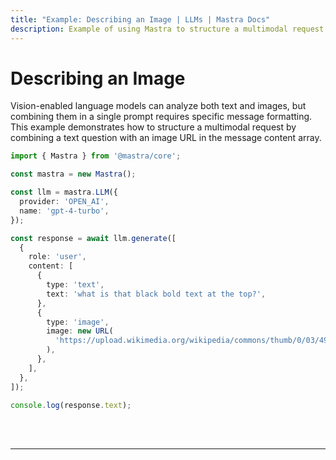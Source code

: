 ```yaml
---
title: "Example: Describing an Image | LLMs | Mastra Docs"
description: Example of using Mastra to structure a multimodal request by combining text and image inputs.
---
```



# Describing an Image

Vision-enabled language models can analyze both text and images, but combining them in a single prompt requires specific message formatting. This example demonstrates how to structure a multimodal request by combining a text question with an image URL in the message content array.

```ts showLineNumbers copy
import { Mastra } from '@mastra/core';

const mastra = new Mastra();

const llm = mastra.LLM({
  provider: 'OPEN_AI',
  name: 'gpt-4-turbo',
});

const response = await llm.generate([
  {
    role: 'user',
    content: [
      {
        type: 'text',
        text: 'what is that black bold text at the top?',
      },
      {
        type: 'image',
        image: new URL(
          'https://upload.wikimedia.org/wikipedia/commons/thumb/0/03/491_BC_-_1902_AD_-_A_Long_Time_Between_Drinks.jpg/1000px-491_BC_-_1902_AD_-_A_Long_Time_Between_Drinks.jpg',
        ),
      },
    ],
  },
]);

console.log(response.text);
```

<br />
<br />
<hr className="dark:border-[#404040] border-gray-300" />
<br />
<br />
<GithubLink link={'https://github.com/mastra-ai/mastra/blob/main/examples/basics/llms/generate-text-from-image'} />
